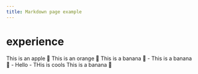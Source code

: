 ```yaml
---
title: Markdown page example
---
```


# experience






<Tabs className="unique-tabs">
  <TabItem value="Carnegie Mellon University" label="Carnegie Mellon University" default>
    This is an apple 🍎
  </TabItem>
  <TabItem value="ServiceNow" label="ServiceNow">
    This is an orange 🍊
  </TabItem>
  <TabItem value="Intel" label="Intel">
    This is a banana 🍌
  </TabItem>
  <TabItem value="Mentor Graphics" label="Mentor Graphics">
    - This is a banana 🍌  
    - Hello 
    - THis is cools 
  </TabItem>
  <TabItem value="Defence Research and Development Organization" label="DRDO">
    This is a banana 🍌
  </TabItem>
</Tabs>